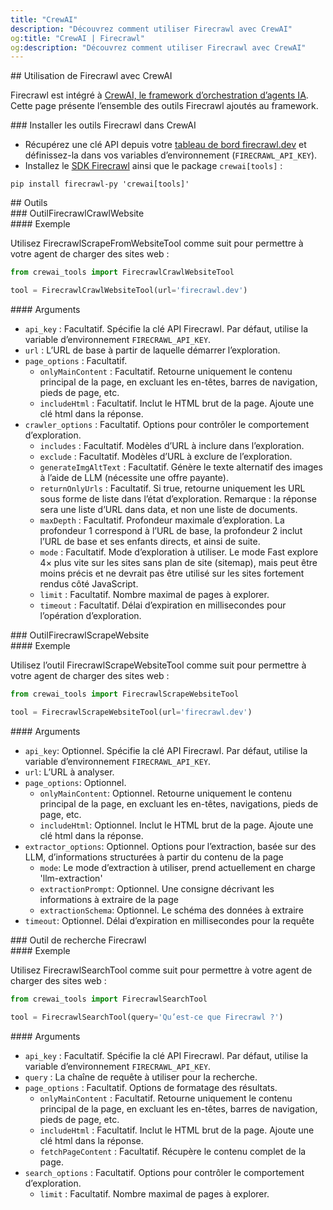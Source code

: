 ```yaml
---
title: "CrewAI"
description: "Découvrez comment utiliser Firecrawl avec CrewAI"
og:title: "CrewAI | Firecrawl"
og:description: "Découvrez comment utiliser Firecrawl avec CrewAI"
---
```


<div id="using-firecrawl-with-crewai">
  ## Utilisation de Firecrawl avec CrewAI
</div>

Firecrawl est intégré à [CrewAI, le framework d’orchestration d’agents IA](https://www.crewai.com/). Cette page présente l’ensemble des outils Firecrawl ajoutés au framework.

<div id="installing-firecrawl-tools-inside-of-crewai">
  ### Installer les outils Firecrawl dans CrewAI
</div>

* Récupérez une clé API depuis votre [tableau de bord firecrawl.dev](https://firecrawl.dev) et définissez-la dans vos variables d’environnement (`FIRECRAWL_API_KEY`).
* Installez le [SDK Firecrawl](https://github.com/mendableai/firecrawl) ainsi que le package `crewai[tools]` :

```
pip install firecrawl-py 'crewai[tools]'
```


<div id="tools">
  ## Outils
</div>

<div id="firecrawlcrawlwebsitetool">
  ### OutilFirecrawlCrawlWebsite
</div>

<div id="example">
  #### Exemple
</div>

Utilisez FirecrawlScrapeFromWebsiteTool comme suit pour permettre à votre agent de charger des sites web :

```python
from crewai_tools import FirecrawlCrawlWebsiteTool

tool = FirecrawlCrawlWebsiteTool(url='firecrawl.dev')
```


<div id="arguments">
  #### Arguments
</div>

- `api_key` : Facultatif. Spécifie la clé API Firecrawl. Par défaut, utilise la variable d’environnement `FIRECRAWL_API_KEY`.
- `url` : L’URL de base à partir de laquelle démarrer l’exploration.
- `page_options` : Facultatif.
  - `onlyMainContent` : Facultatif. Retourne uniquement le contenu principal de la page, en excluant les en-têtes, barres de navigation, pieds de page, etc.
  - `includeHtml` : Facultatif. Inclut le HTML brut de la page. Ajoute une clé html dans la réponse.
- `crawler_options` : Facultatif. Options pour contrôler le comportement d’exploration.
  - `includes` : Facultatif. Modèles d’URL à inclure dans l’exploration.
  - `exclude` : Facultatif. Modèles d’URL à exclure de l’exploration.
  - `generateImgAltText` : Facultatif. Génère le texte alternatif des images à l’aide de LLM (nécessite une offre payante).
  - `returnOnlyUrls` : Facultatif. Si true, retourne uniquement les URL sous forme de liste dans l’état d’exploration. Remarque : la réponse sera une liste d’URL dans data, et non une liste de documents.
  - `maxDepth` : Facultatif. Profondeur maximale d’exploration. La profondeur 1 correspond à l’URL de base, la profondeur 2 inclut l’URL de base et ses enfants directs, et ainsi de suite.
  - `mode` : Facultatif. Mode d’exploration à utiliser. Le mode Fast explore 4× plus vite sur les sites sans plan de site (sitemap), mais peut être moins précis et ne devrait pas être utilisé sur les sites fortement rendus côté JavaScript.
  - `limit` : Facultatif. Nombre maximal de pages à explorer.
  - `timeout` : Facultatif. Délai d’expiration en millisecondes pour l’opération d’exploration.

<div id="firecrawlscrapewebsitetool">
  ### OutilFirecrawlScrapeWebsite
</div>

<div id="example">
  #### Exemple
</div>

Utilisez l’outil FirecrawlScrapeWebsiteTool comme suit pour permettre à votre agent de charger des sites web :

```python
from crewai_tools import FirecrawlScrapeWebsiteTool

tool = FirecrawlScrapeWebsiteTool(url='firecrawl.dev')
```


<div id="arguments">
  #### Arguments
</div>

- `api_key`: Optionnel. Spécifie la clé API Firecrawl. Par défaut, utilise la variable d’environnement `FIRECRAWL_API_KEY`.
- `url`: L’URL à analyser.
- `page_options`: Optionnel.
  - `onlyMainContent`: Optionnel. Retourne uniquement le contenu principal de la page, en excluant les en-têtes, navigations, pieds de page, etc.
  - `includeHtml`: Optionnel. Inclut le HTML brut de la page. Ajoute une clé html dans la réponse.
- `extractor_options`: Optionnel. Options pour l’extraction, basée sur des LLM, d’informations structurées à partir du contenu de la page
  - `mode`: Le mode d’extraction à utiliser, prend actuellement en charge 'llm-extraction'
  - `extractionPrompt`: Optionnel. Une consigne décrivant les informations à extraire de la page
  - `extractionSchema`: Optionnel. Le schéma des données à extraire
- `timeout`: Optionnel. Délai d’expiration en millisecondes pour la requête

<div id="firecrawlsearchtool">
  ### Outil de recherche Firecrawl
</div>

<div id="example">
  #### Exemple
</div>

Utilisez FirecrawlSearchTool comme suit pour permettre à votre agent de charger des sites web :

```python
from crewai_tools import FirecrawlSearchTool

tool = FirecrawlSearchTool(query='Qu’est-ce que Firecrawl ?')
```


<div id="arguments">
  #### Arguments
</div>

- `api_key` : Facultatif. Spécifie la clé API Firecrawl. Par défaut, utilise la variable d’environnement `FIRECRAWL_API_KEY`.
- `query` : La chaîne de requête à utiliser pour la recherche.
- `page_options` : Facultatif. Options de formatage des résultats.
  - `onlyMainContent` : Facultatif. Retourne uniquement le contenu principal de la page, en excluant les en-têtes, barres de navigation, pieds de page, etc.
  - `includeHtml` : Facultatif. Inclut le HTML brut de la page. Ajoute une clé html dans la réponse.
  - `fetchPageContent` : Facultatif. Récupère le contenu complet de la page.
- `search_options` : Facultatif. Options pour contrôler le comportement d’exploration.
  - `limit` : Facultatif. Nombre maximal de pages à explorer.